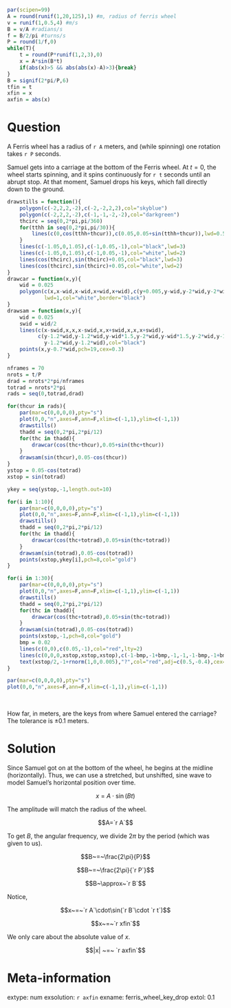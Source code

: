 ```r
par(scipen=99)
A = round(runif(1,20,125),1) #m, radius of ferris wheel
v = runif(1,0.5,4) #m/s
B = v/A #radians/s
f = B/2/pi #turns/s
P = round(1/f,0)
while(T){
    t = round(P*runif(1,2,3),0)
    x = A*sin(B*t)
    if(abs(x)>5 && abs(abs(x)-A)>3){break}
}
B = signif(2*pi/P,6)
tfin = t
xfin = x
axfin = abs(x)

```

Question
========

A Ferris wheel has a radius of `r A` meters, and (while spinning) one rotation takes `r P` seconds.

Samuel gets into a carriage at the bottom of the Ferris wheel. At $t=0$, the wheel starts spinning, and it spins continuously for `r t` seconds until an abrupt stop. At that moment, Samuel drops his keys, which fall directly down to the ground.

```r
drawstills = function(){
    polygon(c(-2,2,2,-2),c(-2,-2,2,2),col="skyblue")
    polygon(c(-2,2,2,-2),c(-1,-1,-2,-2),col="darkgreen")
    thcirc = seq(0,2*pi,pi/360)
    for(tthh in seq(0,2*pi,pi/30)){
        lines(c(0,cos(tthh+thcur)),c(0.05,0.05+sin(tthh+thcur)),lwd=0.5,col="grey")
    }
    lines(c(-1.05,0,1.05),c(-1,0.05,-1),col="black",lwd=3)
    lines(c(-1.05,0,1.05),c(-1,0.05,-1),col="white",lwd=2)
    lines(cos(thcirc),sin(thcirc)+0.05,col="black",lwd=3)
    lines(cos(thcirc),sin(thcirc)+0.05,col="white",lwd=2)
}
drawcar = function(x,y){
    wid = 0.025
    polygon(c(x,x-wid,x-wid,x+wid,x+wid),c(y+0.005,y-wid,y-2*wid,y-2*wid,y-wid),
            lwd=1,col="white",border="black")
}
drawsam = function(x,y){
    wid = 0.025
    swid = wid/2
    lines(c(x-swid,x,x,x-swid,x,x+swid,x,x,x+swid),
          c(y-1.2*wid,y-1.2*wid,y-wid*1.5,y-2*wid,y-wid*1.5,y-2*wid,y-1.5*wid,
            y-1.2*wid,y-1.2*wid),col="black")
    points(x,y-0.7*wid,pch=19,cex=0.3)
}

nframes = 70
nrots = t/P
drad = nrots*2*pi/nframes
totrad = nrots*2*pi
rads = seq(0,totrad,drad)

for(thcur in rads){
    par(mar=c(0,0,0,0),pty="s")
    plot(0,0,"n",axes=F,ann=F,xlim=c(-1,1),ylim=c(-1,1))
    drawstills()
    thadd = seq(0,2*pi,2*pi/12)
    for(thc in thadd){
        drawcar(cos(thc+thcur),0.05+sin(thc+thcur))
    }
    drawsam(sin(thcur),0.05-cos(thcur))
}
ystop = 0.05-cos(totrad)
xstop = sin(totrad)

ykey = seq(ystop,-1,length.out=10)

for(i in 1:10){
    par(mar=c(0,0,0,0),pty="s")
    plot(0,0,"n",axes=F,ann=F,xlim=c(-1,1),ylim=c(-1,1))
    drawstills()
    thadd = seq(0,2*pi,2*pi/12)
    for(thc in thadd){
        drawcar(cos(thc+totrad),0.05+sin(thc+totrad))
    }
    drawsam(sin(totrad),0.05-cos(totrad))
    points(xstop,ykey[i],pch=8,col="gold")
}

for(i in 1:30){
    par(mar=c(0,0,0,0),pty="s")
    plot(0,0,"n",axes=F,ann=F,xlim=c(-1,1),ylim=c(-1,1))
    drawstills()
    thadd = seq(0,2*pi,2*pi/12)
    for(thc in thadd){
        drawcar(cos(thc+totrad),0.05+sin(thc+totrad))
    }
    drawsam(sin(totrad),0.05-cos(totrad))
    points(xstop,-1,pch=8,col="gold")
    bmp = 0.02
    lines(c(0,0),c(0.05,-1),col="red",lty=2)
    lines(c(0,0,0,xstop,xstop,xstop),c(-1-bmp,-1+bmp,-1,-1,-1-bmp,-1+bmp),lwd=3,col="red")
    text(xstop/2,-1+rnorm(1,0,0.005),"?",col="red",adj=c(0.5,-0.4),cex=2)
}

par(mar=c(0,0,0,0),pty="s")
plot(0,0,"n",axes=F,ann=F,xlim=c(-1,1),ylim=c(-1,1))

```
\

How far, in meters, are the keys from where Samuel entered the carriage? The tolerance is $\pm 0.1$ meters.

Solution
========

Since Samuel got on at the bottom of the wheel, he begins at the midline (horizontally). Thus, we can use a stretched, but unshifted, sine wave to model Samuel's horizontal position over time.

$$x~=~A\cdot\sin(Bt)$$

The amplitude will match the radius of the wheel.

$$A=`r A`$$

To get $B$, the angular frequency, we divide $2\pi$ by the period (which was given to us).

$$B~=~\frac{2\pi}{P}$$

$$B~=~\frac{2\pi}{`r P`}$$

$$B~\approx~`r B`$$

Notice,

$$x~=~`r A`\cdot\sin(`r B`\cdot `r t`)$$

$$x~=~`r xfin`$$

We only care about the absolute value of $x$.

$$|x| ~=~ `r axfin`$$



Meta-information
============
extype: num
exsolution: `r axfin`
exname: ferris_wheel_key_drop
extol: 0.1